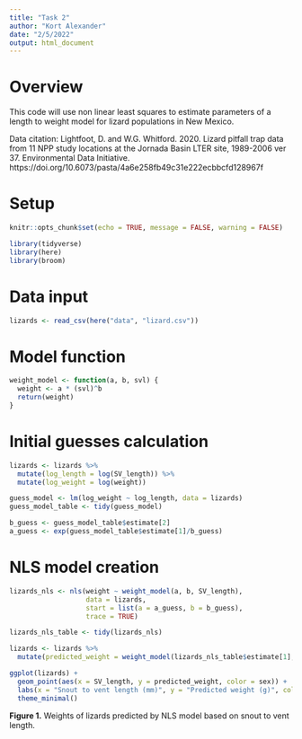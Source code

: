 ```yaml
---
title: "Task 2"
author: "Kort Alexander"
date: "2/5/2022"
output: html_document
---
```


# Overview

This code will use non linear least squares to estimate parameters of a length to weight model for lizard populations in New Mexico.

Data citation: Lightfoot, D. and W.G. Whitford. 2020. Lizard pitfall trap data from 11 NPP study locations at the Jornada Basin LTER site, 1989-2006 ver 37. Environmental Data Initiative. https://doi.org/10.6073/pasta/4a6e258fb49c31e222ecbbcfd128967f

# Setup

```r
knitr::opts_chunk$set(echo = TRUE, message = FALSE, warning = FALSE)

library(tidyverse)
library(here)
library(broom)
```

# Data input

```r
lizards <- read_csv(here("data", "lizard.csv"))
```

# Model function

```r
weight_model <- function(a, b, svl) {
  weight <- a * (svl)^b
  return(weight)
}
```

# Initial guesses calculation

```r
lizards <- lizards %>% 
  mutate(log_length = log(SV_length)) %>% 
  mutate(log_weight = log(weight))

guess_model <- lm(log_weight ~ log_length, data = lizards)
guess_model_table <- tidy(guess_model)

b_guess <- guess_model_table$estimate[2]
a_guess <- exp(guess_model_table$estimate[1]/b_guess)
```

# NLS model creation

```r
lizards_nls <- nls(weight ~ weight_model(a, b, SV_length),
                   data = lizards,
                   start = list(a = a_guess, b = b_guess),
                   trace = TRUE)

lizards_nls_table <- tidy(lizards_nls)

lizards <- lizards %>% 
  mutate(predicted_weight = weight_model(lizards_nls_table$estimate[1], lizards_nls_table$estimate[2], SV_length))

ggplot(lizards) +
  geom_point(aes(x = SV_length, y = predicted_weight, color = sex)) +
  labs(x = "Snout to vent length (mm)", y = "Predicted weight (g)", color = "Sex") +
  theme_minimal()
```

**Figure 1.** Weights of lizards predicted by NLS model based on snout to vent length.
